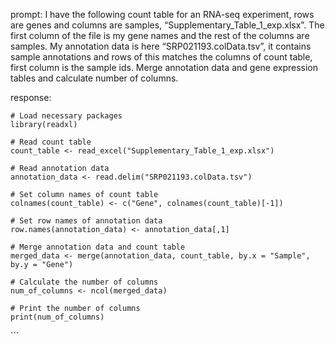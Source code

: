 prompt:
I have the following count table for an RNA-seq experiment, rows are genes and columns are samples, "Supplementary_Table_1_exp.xlsx". The first column of the file is my gene names and the rest of the columns are samples. My annotation data is here  "SRP021193.colData.tsv", it contains sample annotations and rows of this matches the columns of count table, first column is the sample ids. Merge annotation data and gene expression tables and calculate number of columns.

response:
```
# Load necessary packages
library(readxl)

# Read count table
count_table <- read_excel("Supplementary_Table_1_exp.xlsx")

# Read annotation data
annotation_data <- read.delim("SRP021193.colData.tsv")

# Set column names of count table
colnames(count_table) <- c("Gene", colnames(count_table)[-1])

# Set row names of annotation data
row.names(annotation_data) <- annotation_data[,1]

# Merge annotation data and count table
merged_data <- merge(annotation_data, count_table, by.x = "Sample", by.y = "Gene")

# Calculate the number of columns
num_of_columns <- ncol(merged_data)

# Print the number of columns
print(num_of_columns)
```
```
